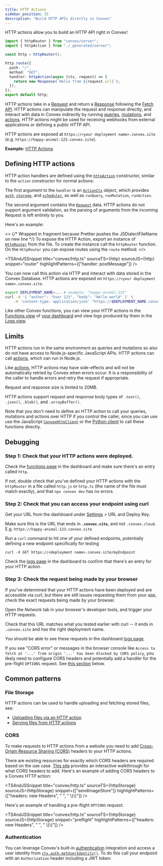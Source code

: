 ```yaml
---
title: HTTP Actions
sidebar_position: 35
description: "Build HTTP APIs directly in Convex"
---
```



HTTP actions allow you to build an HTTP API right in Convex!

```ts title="convex/http.ts"
import { httpRouter } from "convex/server";
import { httpAction } from "./_generated/server";

const http = httpRouter();

http.route({
  path: "/",
  method: "GET",
  handler: httpAction(async (ctx, request) => {
    return new Response(`Hello from ${request.url}`);
  }),
});
export default http;
```

HTTP actions take in a
[Request](https://developer.mozilla.org/en-US/docs/Web/API/Request) and return a
[Response](https://developer.mozilla.org/en-US/docs/Web/API/Response) following
the [Fetch API](https://developer.mozilla.org/en-US/docs/Web/API/Fetch_API).
HTTP actions can manipulate the request and response directly, and interact with
data in Convex indirectly by running [queries](/functions/query-functions.mdx),
[mutations](/functions/mutation-functions.mdx), and
[actions](/functions/actions.mdx). HTTP actions might be used for receiving
webhooks from external applications or defining a public HTTP API.

HTTP actions are exposed at `https://<your deployment name>.convex.site` (e.g.
`https://happy-animal-123.convex.site`).

**Example:**
[HTTP Actions](https://github.com/get-convex/convex-demos/tree/main/http)

## Defining HTTP actions

HTTP action handlers are defined using the
[`httpAction`](/generated-api/server#httpaction) constructor, similar to the
`action` constructor for normal actions:

<TSAndJSSnippet
  title="convex/myHttpActions.ts"
  sourceTS={Constructor}
  sourceJS={Constructor}
/>

The first argument to the `handler` is an
[`ActionCtx`](/api/interfaces/server.GenericActionCtx) object, which provides
[`auth`](/api/interfaces/server.Auth),
[`storage`](/api/interfaces/server.StorageActionWriter), and
[`scheduler`](/api/interfaces/server.Scheduler), as well as `runQuery`,
`runMutation`, `runAction`.

The second argument contains the
[`Request`](https://developer.mozilla.org/en-US/docs/Web/API/Request) data. HTTP
actions do not support argument validation, as the parsing of arguments from the
incoming Request is left entirely to you.

Here's an example:

<TSAndJSSnippet
  title="convex/messages.ts"
  sourceTS={httpFunction}
  sourceJS={httpFunction}
/>

<>
  {/* Wrapped in fragment because Prettier pushes the JSDialectFileName on new line */}
  To expose the HTTP Action, export an instance of
  [`HttpRouter`](/api/classes/server.HttpRouter) from the
  <JSDialectFileName name="convex/http.ts" /> file. To create the instance call
  the `httpRouter` function. On the `HttpRouter` you can expose routes using the
  `route` method:
</>

<TSAndJSSnippet
  title="convex/http.ts"
  sourceTS={http}
  sourceJS={http}
  snippet="router"
  highlightPatterns={["handler: postMessage"]}
/>

You can now call this action via HTTP and interact with data stored in the
Convex Database. HTTP actions are exposed on
`https://<your deployment name>.convex.site`.

```bash
export DEPLOYMENT_NAME=... # example: "happy-animal-123"
curl -d '{ "author": "User 123", "body": "Hello world" }' \
    -H 'content-type: application/json' "https://$DEPLOYMENT_NAME.convex.site/postMessage"
```

Like other Convex functions, you can view your HTTP actions in the
[Functions view](/dashboard/deployments/functions.md) of
[your dashboard](https://dashboard.convex.dev/) and view logs produced by them
in the [Logs view](/dashboard/deployments/logs.md).

## Limits

HTTP actions run in the same environment as queries and mutations so also do not
have access to Node.js-specific JavaScript APIs. HTTP actions can call
[actions](/functions/actions.mdx), which can run in Node.js.

Like [actions](/functions/actions.mdx#error-handling), HTTP actions may have
side-effects and will not be automatically retried by Convex when errors occur.
It is a responsibility of the caller to handle errors and retry the request if
appropriate.

Request and response size is limited to 20MB.

HTTP actions support request and response body types of `.text()`, `.json()`,
`.blob()`, and `.arrayBuffer()`.

Note that you don't need to define an HTTP action to call your queries,
mutations and actions over HTTP if you control the caller, since you can use use
the JavaScript [`ConvexHttpClient`](/api/classes/browser.ConvexHttpClient) or
the [Python client](/client/python.md) to call these functions directly.

## Debugging

### Step 1: Check that your HTTP actions were deployed.

Check the [functions page](https://dashboard.convex.dev/deployment/functions) in
the dashboard and make sure there's an entry called `http`.

If not, double check that you've defined your HTTP actions with the `httpRouter`
in a file called `http.js` or `http.ts` (the name of the file must match
exactly), and that `npx convex dev` has no errors.

### Step 2: Check that you can access your endpoint using curl

Get your URL from the dashboard under
[Settings](https://dashboard.convex.dev/deployment/settings) > URL and Deploy
Key.

Make sure this is the URL that ends in **`.convex.site`**, and not
`.convex.cloud`. E.g. `https://happy-animal-123.convex.site`

Run a `curl` command to hit one of your defined endpoints, potentially defining
a new endpoint specifically for testing

```
curl -X GET https://<deployment name>.convex.site/myEndpoint
```

Check the [logs page](https://dashboard.convex.dev/deployment/logs) in the
dashboard to confirm that there's an entry for your HTTP action.

### Step 3: Check the request being made by your browser

If you've determined that your HTTP actions have been deployed and are
accessible via curl, but there are still issues requesting them from your app,
check the exact requests being made by your browser.

Open the _Network_ tab in your browser's developer tools, and trigger your HTTP
requests.

Check that this URL matches what you tested earlier with curl -- it ends in
`.convex.site` and has the right deployment name.

You should be able to see these requests in the dashboard
[logs page](https://dashboard.convex.dev/deployment/logs).

If you see "CORS error" or messages in the browser console like
`Access to fetch at '...' from origin '...' has been blocked by CORS policy`,
you likely need to configure CORS headers and potentially add a handler for the
pre-flight `OPTIONS` request. See
[this section](/functions/http-actions.mdx#cors) below.

## Common patterns

### File Storage

HTTP actions can be used to handle uploading and fetching stored files, see:

- [Uploading files via an HTTP action](/file-storage/upload-files.mdx#uploading-files-via-an-http-action)
- [Serving files from HTTP actions](/file-storage/serve-files.mdx#serving-files-from-http-actions)

### CORS

To make requests to HTTP actions from a website you need to add
[Cross-Origin Resource Sharing (CORS)](https://developer.mozilla.org/en-US/docs/Web/HTTP/CORS)
headers to your HTTP actions.

There are existing resources for exactly which CORS headers are required based
on the use case. [This site](https://httptoolkit.com/will-it-cors/) provides an
interactive walkthrough for what CORS headers to add. Here's an example of
adding CORS headers to a Convex HTTP action:

<TSAndJSSnippet
  title="convex/http.ts"
  sourceTS={httpStorage}
  sourceJS={httpStorage}
  snippet={["sendImageStore"]}
  highlightPatterns={["headers: new Headers", "        ", "     \\}\\)"]}
/>

Here's an example of handling a pre-flight `OPTIONS` request:

<TSAndJSSnippet
  title="convex/http.ts"
  sourceTS={httpStorage}
  sourceJS={httpStorage}
  snippet="preflight"
  highlightPatterns={["headers: new Headers", "          ", "       \\}\\)"]}
/>

### Authentication

You can leverage Convex's built-in [authentication](/auth.mdx) integration and
access a user identity from
[`ctx.auth.getUserIdentity()`](/api/interfaces/server.Auth#getuseridentity). To
do this call your endpoint with an `Authorization` header including a JWT token:

<TSAndJSSnippet sourceTS={Fetch} sourceJS={Fetch} title="myPage.ts" />
